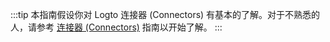 :::tip
本指南假设你对 Logto 连接器 (Connectors) 有基本的了解。对于不熟悉的人，请参考 [连接器 (Connectors)](/connectors) 指南以开始了解。
:::
